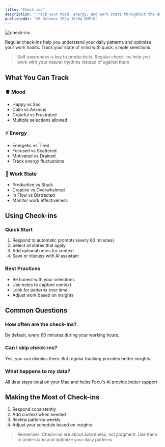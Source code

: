 ```yaml
---
title: "Check-ins"
description: "Track your mood, energy, and work state throughout the day with Focu's check-in feature"
publishedAt: "28 October 2024 10:04 GMT+0"
---
```


<img src="/images/features/check-in.png" alt="check-ins" width={664} height={884} />

Regular check-ins help you understand your daily patterns and optimize your work habits. Track your state of mind with quick, simple selections.

> Self-awareness is key to productivity. Regular check-ins help you work with your natural rhythms instead of against them.

## What You Can Track

### 🫀 Mood
- Happy vs Sad
- Calm vs Anxious
- Grateful vs Frustrated
- Multiple selections allowed

### ⚡️ Energy
- Energetic vs Tired
- Focused vs Scattered
- Motivated vs Drained
- Track energy fluctuations

### 💼 Work State
- Productive vs Stuck
- Creative vs Overwhelmed
- In Flow vs Distracted
- Monitor work effectiveness

## Using Check-ins

### Quick Start
1. Respond to automatic prompts (every 60 minutes)
2. Select all states that apply
3. Add optional notes for context
4. Save or discuss with AI assistant

### Best Practices
- Be honest with your selections
- Use notes to capture context
- Look for patterns over time
- Adjust work based on insights

## Common Questions

### How often are the check-ins?

By default, every 60 minutes during your working hours.

### Can I skip check-ins?

Yes, you can dismiss them. But regular tracking provides better insights.

### What happens to my data?

All data stays local on your Mac and helps Focu's AI provide better support.

## Making the Most of Check-ins

1. Respond consistently
2. Add context when needed
3. Review patterns weekly
4. Adjust your schedule based on insights

> Remember: Check-ins are about awareness, not judgment. Use them to understand and optimize your daily patterns.
